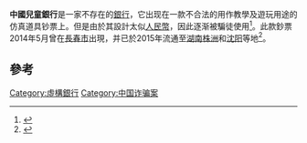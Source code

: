 '''中國兒童銀行'''是一家不存在的[[銀行|銀行]]，它出现在一款不合法的用作教學及遊玩用途的仿真道具钞票上。但是由於其設計太似[[人民幣|人民幣]]，因此逐渐被騙徒使用<ref>{{cite news |title=倒楣男打的瀨嘢 找到張中國兒童銀行假鈔 |url=http://hk.apple.nextmedia.com/realtime/china/20150213/53433552 |language=中文 |publisher=蘋果日報 |date=2015年2月13日 |accessdate=2015年2月13日 |archive-date=2015年2月13日 |archive-url=https://web.archive.org/web/20150213065959/http://hk.apple.nextmedia.com/realtime/china/20150213/53433552 |dead-url=no }}</ref>。此款鈔票2014年5月曾在[[長春市|長春市]]出現，并已於2015年流通至[[湖南|湖南]][[株洲|株洲]]和[[沈阳|沈阳]]等地<ref>{{cite news |title=“中国儿童银行”纸钞现身沈阳小学周边 |url=http://edu.people.com.cn/n/2014/0528/c1053-25075635.html |language=中文 |publisher=人民網 |date=2014年5月28日 |accessdate=2015年2月13日 |archive-date=2015年2月13日 |archive-url=https://web.archive.org/web/20150213065503/http://edu.people.com.cn/n/2014/0528/c1053-25075635.html |dead-url=no }}</ref>。

==參考==
{{reflist}}
{{犯罪小作品}}
[[Category:虛構銀行|Category:虛構銀行]]
[[Category:中国诈骗案|Category:中国诈骗案]]